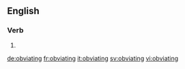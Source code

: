 ==English==

===Verb===
{{head|en}}

# {{present participle of|obviate}}

[[de:obviating]]
[[fr:obviating]]
[[it:obviating]]
[[sv:obviating]]
[[vi:obviating]]